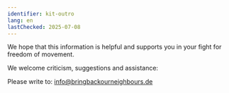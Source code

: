 ```yaml
---
identifier: kit-outro
lang: en
lastChecked: 2025-07-08
---
```


We hope that this information is helpful and supports you in your fight for freedom of movement.

We welcome criticism, suggestions and assistance:

Please write to: info@bringbackourneighbours.de
